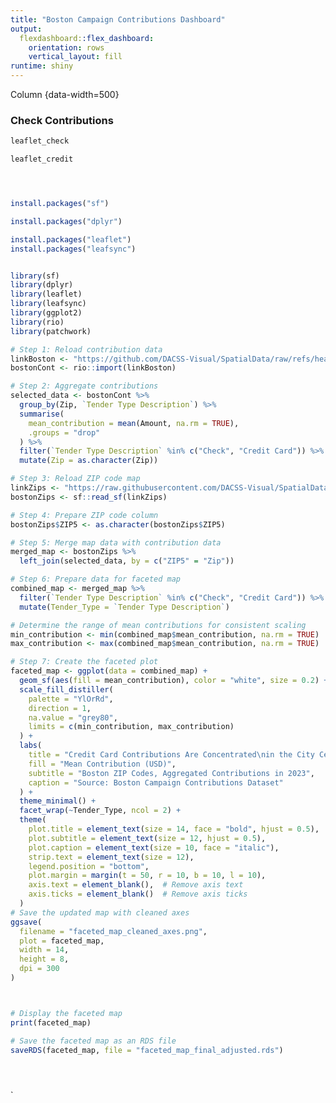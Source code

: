 ```yaml
---
title: "Boston Campaign Contributions Dashboard"
output: 
  flexdashboard::flex_dashboard:
    orientation: rows
    vertical_layout: fill
runtime: shiny
---
```


Column {data-width=500}

### Check Contributions
```r
leaflet_check

leaflet_credit




install.packages("sf")

install.packages("dplyr")

install.packages("leaflet")
install.packages("leafsync")



```


```r
library(sf)
library(dplyr)
library(leaflet)
library(leafsync)
library(ggplot2)
library(rio)
library(patchwork)
```

```r

# Step 1: Reload contribution data
linkBoston <- "https://github.com/DACSS-Visual/SpatialData/raw/refs/heads/main/data/BostonContrib.xlsx"
bostonCont <- rio::import(linkBoston)

# Step 2: Aggregate contributions
selected_data <- bostonCont %>%
  group_by(Zip, `Tender Type Description`) %>%
  summarise(
    mean_contribution = mean(Amount, na.rm = TRUE),
    .groups = "drop"
  ) %>%
  filter(`Tender Type Description` %in% c("Check", "Credit Card")) %>%
  mutate(Zip = as.character(Zip))

# Step 3: Reload ZIP code map
linkZips <- "https://raw.githubusercontent.com/DACSS-Visual/SpatialData/refs/heads/main/data/zip_codes.json"
bostonZips <- sf::read_sf(linkZips)

# Step 4: Prepare ZIP code column
bostonZips$ZIP5 <- as.character(bostonZips$ZIP5)

# Step 5: Merge map data with contribution data
merged_map <- bostonZips %>%
  left_join(selected_data, by = c("ZIP5" = "Zip"))

# Step 6: Prepare data for faceted map
combined_map <- merged_map %>%
  filter(`Tender Type Description` %in% c("Check", "Credit Card")) %>%
  mutate(Tender_Type = `Tender Type Description`)

# Determine the range of mean contributions for consistent scaling
min_contribution <- min(combined_map$mean_contribution, na.rm = TRUE)
max_contribution <- max(combined_map$mean_contribution, na.rm = TRUE)

# Step 7: Create the faceted plot
faceted_map <- ggplot(data = combined_map) +
  geom_sf(aes(fill = mean_contribution), color = "white", size = 0.2) +
  scale_fill_distiller(
    palette = "YlOrRd",
    direction = 1,
    na.value = "grey80",
    limits = c(min_contribution, max_contribution)
  ) +
  labs(
    title = "Credit Card Contributions Are Concentrated\nin the City Center, While Checks Are Spread\nAcross Boston",
    fill = "Mean Contribution (USD)",
    subtitle = "Boston ZIP Codes, Aggregated Contributions in 2023",
    caption = "Source: Boston Campaign Contributions Dataset"
  ) +
  theme_minimal() +
  facet_wrap(~Tender_Type, ncol = 2) +
  theme(
    plot.title = element_text(size = 14, face = "bold", hjust = 0.5),
    plot.subtitle = element_text(size = 12, hjust = 0.5),
    plot.caption = element_text(size = 10, face = "italic"),
    strip.text = element_text(size = 12),
    legend.position = "bottom",
    plot.margin = margin(t = 50, r = 10, b = 10, l = 10),
    axis.text = element_blank(),  # Remove axis text
    axis.ticks = element_blank()  # Remove axis ticks
  )
# Save the updated map with cleaned axes
ggsave(
  filename = "faceted_map_cleaned_axes.png",
  plot = faceted_map,
  width = 14, 
  height = 8,
  dpi = 300
)



# Display the faceted map
print(faceted_map)

# Save the faceted map as an RDS file
saveRDS(faceted_map, file = "faceted_map_final_adjusted.rds")





```



`

